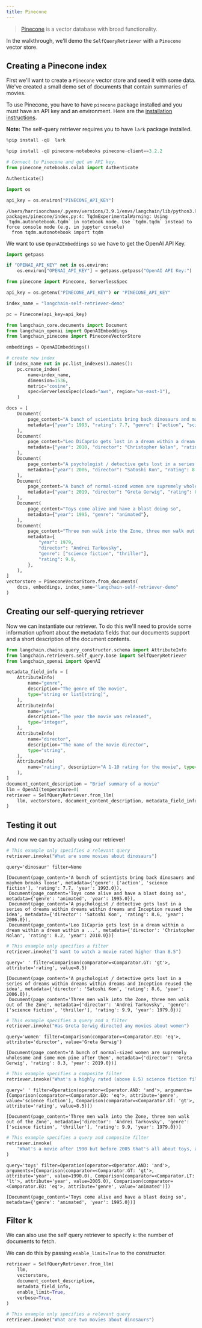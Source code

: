```yaml
---
title: Pinecone
---
```


>[Pinecone](https://docs.pinecone.io/docs/overview) is a vector database with broad functionality.

In the walkthrough, we'll demo the `SelfQueryRetriever` with a `Pinecone` vector store.

## Creating a Pinecone index

First we'll want to create a `Pinecone` vector store and seed it with some data. We've created a small demo set of documents that contain summaries of movies.

To use Pinecone, you have to have `pinecone` package installed and you must have an API key and an environment. Here are the [installation instructions](https://docs.pinecone.io/docs/quickstart).

**Note:** The self-query retriever requires you to have `lark` package installed.

```python
%pip install -qU  lark
```

```python
%pip install -qU pinecone-notebooks pinecone-client==3.2.2
```

```python
# Connect to Pinecone and get an API key.
from pinecone_notebooks.colab import Authenticate

Authenticate()

import os

api_key = os.environ["PINECONE_API_KEY"]
```

```output
/Users/harrisonchase/.pyenv/versions/3.9.1/envs/langchain/lib/python3.9/site-packages/pinecone/index.py:4: TqdmExperimentalWarning: Using `tqdm.autonotebook.tqdm` in notebook mode. Use `tqdm.tqdm` instead to force console mode (e.g. in jupyter console)
  from tqdm.autonotebook import tqdm
```

We want to use `OpenAIEmbeddings` so we have to get the OpenAI API Key.

```python
import getpass

if "OPENAI_API_KEY" not in os.environ:
    os.environ["OPENAI_API_KEY"] = getpass.getpass("OpenAI API Key:")
```

```python
from pinecone import Pinecone, ServerlessSpec

api_key = os.getenv("PINECONE_API_KEY") or "PINECONE_API_KEY"

index_name = "langchain-self-retriever-demo"

pc = Pinecone(api_key=api_key)
```

```python
from langchain_core.documents import Document
from langchain_openai import OpenAIEmbeddings
from langchain_pinecone import PineconeVectorStore

embeddings = OpenAIEmbeddings()

# create new index
if index_name not in pc.list_indexes().names():
    pc.create_index(
        name=index_name,
        dimension=1536,
        metric="cosine",
        spec=ServerlessSpec(cloud="aws", region="us-east-1"),
    )
```

```python
docs = [
    Document(
        page_content="A bunch of scientists bring back dinosaurs and mayhem breaks loose",
        metadata={"year": 1993, "rating": 7.7, "genre": ["action", "science fiction"]},
    ),
    Document(
        page_content="Leo DiCaprio gets lost in a dream within a dream within a dream within a ...",
        metadata={"year": 2010, "director": "Christopher Nolan", "rating": 8.2},
    ),
    Document(
        page_content="A psychologist / detective gets lost in a series of dreams within dreams within dreams and Inception reused the idea",
        metadata={"year": 2006, "director": "Satoshi Kon", "rating": 8.6},
    ),
    Document(
        page_content="A bunch of normal-sized women are supremely wholesome and some men pine after them",
        metadata={"year": 2019, "director": "Greta Gerwig", "rating": 8.3},
    ),
    Document(
        page_content="Toys come alive and have a blast doing so",
        metadata={"year": 1995, "genre": "animated"},
    ),
    Document(
        page_content="Three men walk into the Zone, three men walk out of the Zone",
        metadata={
            "year": 1979,
            "director": "Andrei Tarkovsky",
            "genre": ["science fiction", "thriller"],
            "rating": 9.9,
        },
    ),
]
vectorstore = PineconeVectorStore.from_documents(
    docs, embeddings, index_name="langchain-self-retriever-demo"
)
```

## Creating our self-querying retriever

Now we can instantiate our retriever. To do this we'll need to provide some information upfront about the metadata fields that our documents support and a short description of the document contents.

```python
from langchain.chains.query_constructor.schema import AttributeInfo
from langchain.retrievers.self_query.base import SelfQueryRetriever
from langchain_openai import OpenAI

metadata_field_info = [
    AttributeInfo(
        name="genre",
        description="The genre of the movie",
        type="string or list[string]",
    ),
    AttributeInfo(
        name="year",
        description="The year the movie was released",
        type="integer",
    ),
    AttributeInfo(
        name="director",
        description="The name of the movie director",
        type="string",
    ),
    AttributeInfo(
        name="rating", description="A 1-10 rating for the movie", type="float"
    ),
]
document_content_description = "Brief summary of a movie"
llm = OpenAI(temperature=0)
retriever = SelfQueryRetriever.from_llm(
    llm, vectorstore, document_content_description, metadata_field_info, verbose=True
)
```

## Testing it out

And now we can try actually using our retriever!

```python
# This example only specifies a relevant query
retriever.invoke("What are some movies about dinosaurs")
```

```output
query='dinosaur' filter=None
```

```output
[Document(page_content='A bunch of scientists bring back dinosaurs and mayhem breaks loose', metadata={'genre': ['action', 'science fiction'], 'rating': 7.7, 'year': 1993.0}),
 Document(page_content='Toys come alive and have a blast doing so', metadata={'genre': 'animated', 'year': 1995.0}),
 Document(page_content='A psychologist / detective gets lost in a series of dreams within dreams within dreams and Inception reused the idea', metadata={'director': 'Satoshi Kon', 'rating': 8.6, 'year': 2006.0}),
 Document(page_content='Leo DiCaprio gets lost in a dream within a dream within a dream within a ...', metadata={'director': 'Christopher Nolan', 'rating': 8.2, 'year': 2010.0})]
```

```python
# This example only specifies a filter
retriever.invoke("I want to watch a movie rated higher than 8.5")
```

```output
query=' ' filter=Comparison(comparator=<Comparator.GT: 'gt'>, attribute='rating', value=8.5)
```

```output
[Document(page_content='A psychologist / detective gets lost in a series of dreams within dreams within dreams and Inception reused the idea', metadata={'director': 'Satoshi Kon', 'rating': 8.6, 'year': 2006.0}),
 Document(page_content='Three men walk into the Zone, three men walk out of the Zone', metadata={'director': 'Andrei Tarkovsky', 'genre': ['science fiction', 'thriller'], 'rating': 9.9, 'year': 1979.0})]
```

```python
# This example specifies a query and a filter
retriever.invoke("Has Greta Gerwig directed any movies about women")
```

```output
query='women' filter=Comparison(comparator=<Comparator.EQ: 'eq'>, attribute='director', value='Greta Gerwig')
```

```output
[Document(page_content='A bunch of normal-sized women are supremely wholesome and some men pine after them', metadata={'director': 'Greta Gerwig', 'rating': 8.3, 'year': 2019.0})]
```

```python
# This example specifies a composite filter
retriever.invoke("What's a highly rated (above 8.5) science fiction film?")
```

```output
query=' ' filter=Operation(operator=<Operator.AND: 'and'>, arguments=[Comparison(comparator=<Comparator.EQ: 'eq'>, attribute='genre', value='science fiction'), Comparison(comparator=<Comparator.GT: 'gt'>, attribute='rating', value=8.5)])
```

```output
[Document(page_content='Three men walk into the Zone, three men walk out of the Zone', metadata={'director': 'Andrei Tarkovsky', 'genre': ['science fiction', 'thriller'], 'rating': 9.9, 'year': 1979.0})]
```

```python
# This example specifies a query and composite filter
retriever.invoke(
    "What's a movie after 1990 but before 2005 that's all about toys, and preferably is animated"
)
```

```output
query='toys' filter=Operation(operator=<Operator.AND: 'and'>, arguments=[Comparison(comparator=<Comparator.GT: 'gt'>, attribute='year', value=1990.0), Comparison(comparator=<Comparator.LT: 'lt'>, attribute='year', value=2005.0), Comparison(comparator=<Comparator.EQ: 'eq'>, attribute='genre', value='animated')])
```

```output
[Document(page_content='Toys come alive and have a blast doing so', metadata={'genre': 'animated', 'year': 1995.0})]
```

## Filter k

We can also use the self query retriever to specify `k`: the number of documents to fetch.

We can do this by passing `enable_limit=True` to the constructor.

```python
retriever = SelfQueryRetriever.from_llm(
    llm,
    vectorstore,
    document_content_description,
    metadata_field_info,
    enable_limit=True,
    verbose=True,
)
```

```python
# This example only specifies a relevant query
retriever.invoke("What are two movies about dinosaurs")
```
